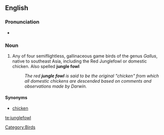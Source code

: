 ==English==

===Pronunciation===
* {{IPA|/jungle-fowl/}}

===Noun===
{{en-noun|junglefowl}}

# Any of four semiflightless, gallinaceous game birds of the genus ''Gallus'', native to southeast Asia, including the Red Junglefowl or domestic chicken. Also spelled '''jungle fowl'''
#: ''The red '''jungle fowl''' is said to be the original "chicken" from which all domestic chickens are descended based on comments and observations made by Darwin.''

====Synonyms====
* [[chicken]]

{{bottom}}

[[Category:Birds]]

[[te:junglefowl]]